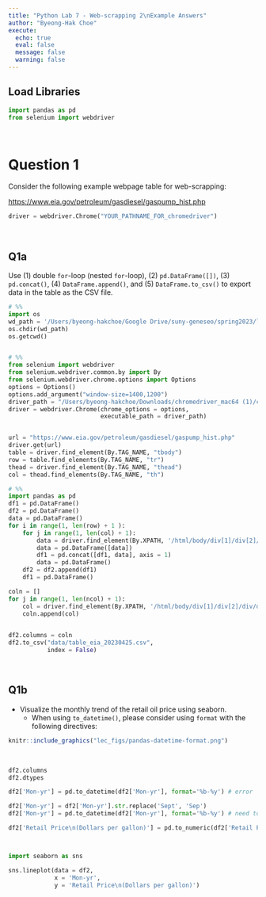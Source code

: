 ```yaml
---
title: "Python Lab 7 - Web-scrapping 2\nExample Answers"
author: "Byeong-Hak Choe"
execute:
  echo: true
  eval: false
  message: false
  warning: false
---
```


## Load Libraries

```python
import pandas as pd
from selenium import webdriver
```

<br>

# Question 1


Consider the following example webpage table for web-scrapping:

[https://www.eia.gov/petroleum/gasdiesel/gaspump_hist.php](https://www.eia.gov/petroleum/gasdiesel/gaspump_hist.php)

```python
driver = webdriver.Chrome("YOUR_PATHNAME_FOR_chromedriver")
```


<br>

## Q1a

Use (1) double `for`-loop (nested `for`-loop), (2) `pd.DataFrame([])`, (3) `pd.concat()`, (4) `DataFrame.append()`, and (5) `DataFrame.to_csv()` to export data in the table as the CSV file.


```python
# %%
import os
wd_path = '/Users/byeong-hakchoe/Google Drive/suny-geneseo/spring2023/lecture_codes/'
os.chdir(wd_path)  
os.getcwd()


# %%
from selenium import webdriver
from selenium.webdriver.common.by import By
from selenium.webdriver.chrome.options import Options
options = Options()
options.add_argument("window-size=1400,1200")
driver_path = "/Users/byeong-hakchoe/Downloads/chromedriver_mac64 (1)/chromedriver"
driver = webdriver.Chrome(chrome_options = options, 
                          executable_path = driver_path)


url = "https://www.eia.gov/petroleum/gasdiesel/gaspump_hist.php"
driver.get(url)
table = driver.find_element(By.TAG_NAME, "tbody")
row = table.find_elements(By.TAG_NAME, "tr")
thead = driver.find_element(By.TAG_NAME, "thead")
col = thead.find_elements(By.TAG_NAME, "th")

# %%
import pandas as pd
df1 = pd.DataFrame()
df2 = pd.DataFrame()
data = pd.DataFrame()
for i in range(1, len(row) + 1 ):
    for j in range(1, len(col) + 1):
        data = driver.find_element(By.XPATH, '/html/body/div[1]/div[2]/div/div[4]/div/div[2]/div/table/tbody/tr['+str(i)+']/td['+str(j)+']').text
        data = pd.DataFrame([data])
        df1 = pd.concat([df1, data], axis = 1)
        data = pd.DataFrame()
    df2 = df2.append(df1)
    df1 = pd.DataFrame()

coln = []
for j in range(1, len(ncol) + 1):
    col = driver.find_element(By.XPATH, '/html/body/div[1]/div[2]/div/div[4]/div/div[1]/div/table/thead/tr/th['+str(j)+']').text
    coln.append(col)
    

df2.columns = coln
df2.to_csv("data/table_eia_20230425.csv",
           index = False)     
```

<br>

## Q1b

- Visualize the monthly trend of the retail oil price using seaborn.
  - When using `to_datetime()`, please consider using `format` with the following directives:
 
```r
knitr::include_graphics("lec_figs/pandas-datetime-format.png")
```

<br>

```python
df2.columns
df2.dtypes

df2['Mon-yr'] = pd.to_datetime(df2['Mon-yr'], format='%b-%y') # error

df2['Mon-yr'] = df2['Mon-yr'].str.replace('Sept', 'Sep')
df2['Mon-yr'] = pd.to_datetime(df2['Mon-yr'], format='%b-%y') # need to know the format 

df2['Retail Price\n(Dollars per gallon)'] = pd.to_numeric(df2['Retail Price\n(Dollars per gallon)'])



import seaborn as sns

sns.lineplot(data = df2,
             x = 'Mon-yr',
             y = 'Retail Price\n(Dollars per gallon)')
```

